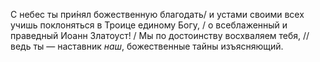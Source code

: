 С небес ты при́нял божественную благодать/ и устами своими всех учишь поклоняться в Троице единому Богу, / о всеблаженный и праведный Иоанн Златоуст! / Мы по достоинству восхваляем тебя, // ведь ты — наставник *наш*, божественные тайны изъясняющий.
